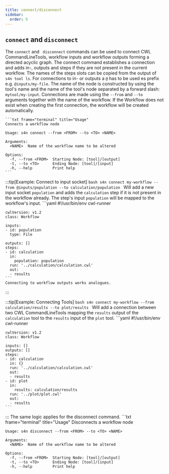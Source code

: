 ```yaml
--- 
title: connect/disconnect
sidebar:
  order: 5
---
```


## `connect` and `disconnect`
The `connect` and ` disconnect` commands can be used to connect CWL CommandLineTools, workflow inputs and workflow outputs forming a directed acyclic graph. The connect command establishes a connection and adds in-, outputs and steps if they are not present in the current workflow. The names of the steps slots can be copied from the output of `s4n tool ls`. For connections to in- or outputs a `@` has to be used es prefix e.g. `@inputs/my-file`. The name of the node is constructed by using the tool's name and the name of the tool's node separated by a forward slash: `mytool/my-input`. Connections are made using the `--from` and `--to` arguments together with the name of the workflow.
If the Workflow does not exist when creating the first connection, the workflow will be created automatically.

    ```txt frame="terminal" title="Usage"
    Connects a workflow node

    Usage: s4n connect --from <FROM> --to <TO> <NAME>

    Arguments:
      <NAME>  Name of the workflow name to be altered

    Options:
      -f, --from <FROM>  Starting Node: [tool]/[output]
      -t, --to <TO>      Ending Node: [tool]/[input]
      -h, --help         Print help
    ```

:::tip[Example: Connect to input socket]
    ```bash
    s4n connect my-workflow --from @inputs/population --to calculation/population
    ```
    Will add a new input socket `population` and adds the `calculation` step if it is not present in the workflow already. The step's input `population` will be mapped to the workflow's input.
    ```yaml
    #!/usr/bin/env cwl-runner

    cwlVersion: v1.2
    class: Workflow

    inputs:
    - id: population
      type: File

    outputs: []
    steps:
    - id: calculation
      in:
        population: population
      run: '../calculation/calculation.cwl'
      out:
      - results
    ```
    Connecting to workflow outputs works analogues.
:::

:::tip[Example: Connecting Tools]
    ```bash
    s4n connect my-workflow --from calculation/results --to plot/results
    ```
    Will add a connection between two CWL CommandLineTools mapping the `results` output of the `calculation` tool to the `results` input of the `plot` tool.
    ```yaml
    #!/usr/bin/env cwl-runner

    cwlVersion: v1.2
    class: Workflow

    inputs: []
    outputs: []
    steps:
    - id: calculation
      in: {}
      run: '../calculation/calculation.cwl'
      out:
      - results
    - id: plot
      in:
        results: calculation/results
      run: '../plot/plot.cwl'
      out:
      - results
    ```
:::
The same logic applies for the disconnect command.
    ```txt frame="terminal" title="Usage"
    Disconnects a workflow node

    Usage: s4n disconnect --from <FROM> --to <TO> <NAME>

    Arguments:
      <NAME>  Name of the workflow name to be altered

    Options:
      -f, --from <FROM>  Starting Node: [tool]/[output]
      -t, --to <TO>      Ending Node: [tool]/[input]
      -h, --help         Print help
